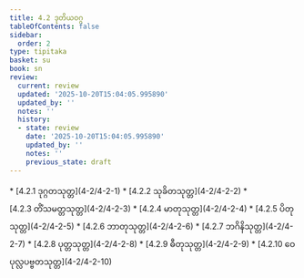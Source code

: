 ```yaml
---
title: 4.2 ဒုတိယဝဂ္ဂ
tableOfContents: false
sidebar:
  order: 2
type: tipitaka
basket: su
book: sn
review:
  current: review
  updated: '2025-10-20T15:04:05.995890'
  updated_by: ''
  notes: ''
  history:
  - state: review
    date: '2025-10-20T15:04:05.995890'
    updated_by: ''
    notes: ''
    previous_state: draft
---
```



<DynamicBreadcrumb />


<ReviewStatus review={frontmatter.review} showDetails={true} />

<HypothesisAnnotation frontmatter={frontmatter} />



<TableOfContents book="sn" section="4.2">
* [4.2.1 ဒုဂ္ဂတသုတ္တ](4-2/4-2-1)
* [4.2.2 သုခိတသုတ္တ](4-2/4-2-2)
* [4.2.3 တိံသမတ္တသုတ္တ](4-2/4-2-3)
* [4.2.4 မာတုသုတ္တ](4-2/4-2-4)
* [4.2.5 ပိတုသုတ္တ](4-2/4-2-5)
* [4.2.6 ဘာတုသုတ္တ](4-2/4-2-6)
* [4.2.7 ဘဂိနိသုတ္တ](4-2/4-2-7)
* [4.2.8 ပုတ္တသုတ္တ](4-2/4-2-8)
* [4.2.9 ဓီတုသုတ္တ](4-2/4-2-9)
* [4.2.10 ဝေပုလ္လပဗ္ဗတသုတ္တ](4-2/4-2-10)
</TableOfContents>